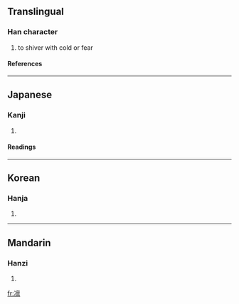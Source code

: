 {{see|凜}}

==Translingual==
===Han character===
{{Han char|rad=冫|as=13|sn=15|four=|canj=戈一卜田火 (IMYWF)}}
# to shiver with cold or fear
====References====
{{Han ref|kx=0133.430|dkj=01718|dj=0298.240|hdz=10301.120|uh=51DB|ud=20955}}
----
==Japanese==
===Kanji===
{{ja-kanji|grade=|rs=冫13}}
# {{defn|Japanese}}
====Readings====
{{ja-readings|on=[[りん]] (rin)|kun=[[さむい]] (samui), [[すさまじい]] (susamajii), [[おそれる]] (osoreru)}}
----
==Korean==
===Hanja===
{{ko-hanja|hangeul=름|rv=reum|mr=rŭm}}
# {{defn|Korean}}
----
==Mandarin==
===Hanzi===
{{cmn-hanzi|tra=凜|pin=[[lǐn]] (lin3)|wg=lin<sup>3</sup>}}
# {{defn|Mandarin}}

[[fr:凛]]